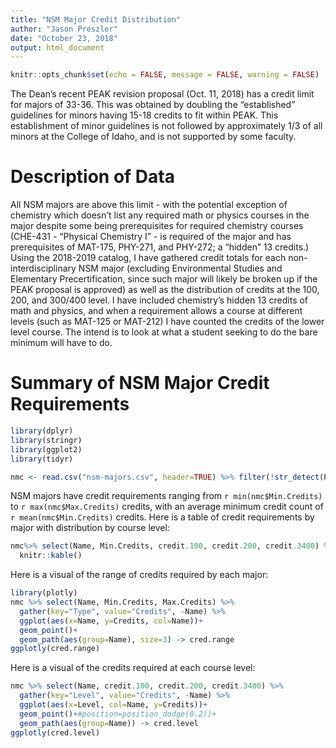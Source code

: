 ```yaml
---
title: "NSM Major Credit Distribution"
author: "Jason Preszler"
date: "October 23, 2018"
output: html_document
---
```


```r
knitr::opts_chunk$set(echo = FALSE, message = FALSE, warning = FALSE)
```

The Dean's recent PEAK revision proposal (Oct. 11, 2018) has a credit limit for majors of 33-36. This was obtained by doubling the "established" guidelines for minors having 15-18 credits to fit within PEAK. This establishment of minor guidelines is not followed by approximately $1/3$ of all minors at the College of Idaho, and is not supported by some faculty.

# Description of Data
All NSM majors are above this limit - with the potential exception of chemistry which doesn't list any required math or physics courses in the major despite some being prerequisites for required chemistry courses (CHE-431 - "Physical Chemistry I" - is required of the major and has prerequisites of MAT-175, PHY-271, and PHY-272; a "hidden" 13 credits.) Using the 2018-2019 catalog, I have gathered credit totals for each non-interdisciplinary NSM major (excluding Environmental Studies and Elementary Precertification, since such major will likely be broken up if the PEAK proposal is approved) as well as the distribution of credits at the 100, 200, and 300/400 level. I have included chemistry's hidden 13 credits of math and physics, and when a requirement allows a course at different levels (such as MAT-125 or MAT-212) I have counted the credits of the lower level course. The intend is to look at what a student seeking to do the bare minimum will have to do.

# Summary of NSM Major Credit Requirements
```r
library(dplyr)
library(stringr)
library(ggplot2)
library(tidyr)

nmc <- read.csv("nsm-majors.csv", header=TRUE) %>% filter(!str_detect(PEAK, ";"))

```

NSM majors have credit requirements ranging from `r min(nmc$Min.Credits)` to `r max(nmc$Max.Credits)` credits, with an average minimum credit count of `r mean(nmc$Min.Credits)` credits. Here is a table of credit requirements by major with distribution by course level:
```r
nmc%>% select(Name, Min.Credits, credit.100, credit.200, credit.3400) %>%
  knitr::kable()
```

Here is a visual of the range of credits required by each major:
```r
library(plotly)
nmc %>% select(Name, Min.Credits, Max.Credits) %>% 
  gather(key="Type", value="Credits", -Name) %>%
  ggplot(aes(x=Name, y=Credits, col=Name))+
  geom_point()+
  geom_path(aes(group=Name), size=3) -> cred.range
ggplotly(cred.range)
```

Here is a visual of the credits required at each course level:
```r
nmc %>% select(Name, credit.100, credit.200, credit.3400) %>%
  gather(key="Level", value="Credits", -Name) %>%
  ggplot(aes(x=Level, col=Name, y=Credits))+
  geom_point()+#position=position_dodge(0.2))+
  geom_path(aes(group=Name)) -> cred.level
ggplotly(cred.level)
```